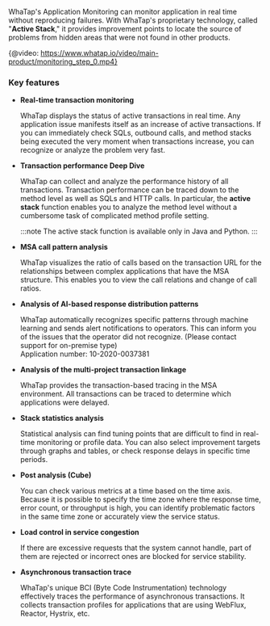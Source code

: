 WhaTap's Application Monitoring can monitor application in real time without reproducing failures. With WhaTap's proprietary technology, called "**Active Stack**," it provides improvement points to locate the source of problems from hidden areas that were not found in other products.

{@video: https://www.whatap.io/video/main-product/monitoring_step_0.mp4}

### Key features

-   **Real-time transaction monitoring**

    WhaTap displays the status of active transactions in real time. Any application issue manifests itself as an increase of active transactions. If you can immediately check SQLs, outbound calls, and method stacks being executed the very moment when transactions increase, you can recognize or analyze the problem very fast.

-   **Transaction performance Deep Dive**

    WhaTap can collect and analyze the performance history of all transactions. Transaction performance can be traced down to the method level as well as SQLs and HTTP calls. In particular, the **active stack** function enables you to analyze the method level without a cumbersome task of complicated method profile setting. 

    :::note
    The active stack function is available only in Java and Python.
    :::

-   **MSA call pattern analysis**

    WhaTap visualizes the ratio of calls based on the transaction URL for the relationships between complex applications that have the MSA structure. This enables you to view the call relations and change of call ratios.

-   **Analysis of AI-based response distribution patterns**

    WhaTap automatically recognizes specific patterns through machine learning and sends alert notifications to operators. This can inform you of the issues that the operator did not recognize. (Please contact support for on-premise type)<br/> Application number: 10-2020-0037381

-   **Analysis of the multi-project transaction linkage**

    WhaTap provides the transaction-based tracing in the MSA environment. All transactions can be traced to determine which applications were delayed.

-   **Stack statistics analysis**

    Statistical analysis can find tuning points that are difficult to find in real-time monitoring or profile data. You can also select improvement targets through graphs and tables, or check response delays in specific time periods.

-   **Post analysis (Cube)**

    You can check various metrics at a time based on the time axis. Because it is possible to specify the time zone where the response time, error count, or throughput is high, you can identify problematic factors in the same time zone or accurately view the service status.

<Xclude product='dotnet'>

-   **Load control in service congestion**

    If there are excessive requests that the system cannot handle, part of them are rejected or incorrect ones are blocked for service stability.

-   **Asynchronous transaction trace**

    WhaTap's unique BCI (Byte Code Instrumentation) technology effectively traces the performance of asynchronous transactions. It collects transaction profiles for applications that are using WebFlux, Reactor, Hystrix, etc.

</Xclude>
